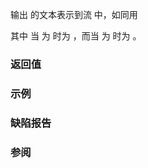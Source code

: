 {{cpp/chrono/title|operator&lt;&lt;{{petty|(std::chrono::year_month)}}}}
{{cpp/chrono/year_month/navbar}}
{{ddcl|header=chrono|since=c++20|
template&lt; class CharT, class Traits &gt;
std::basic_ostream&lt;CharT, Traits&gt;&amp;
    operator&lt;&lt;( std::basic_ostream&lt;CharT, Traits&gt;&amp; os, const std::chrono::year_month&amp; ym );
}}

输出 {{c|ym}} 的文本表示到流 {{c|os}} 中，如同用

{{cc|os &lt;&lt; std::format(os.getloc(), STATICALLY_WIDEN&lt;CharT&gt;("{}/{:L}"), ym.year(), ym.month())}}

其中 {{c|STATICALLY_WIDEN&lt;CharT&gt;("{}/{:L}")}} 当 {{tt|CharT}} 为 {{c|char}} 时为 {{c|"{}/{:L}"}}，而当 {{tt|CharT}} 为 {{c|wchar_t}} 时为 {{c|L"{}/{:L}"}}。

===返回值===
{{c|os}}

===示例===
{{example}}

===缺陷报告===
{{dr list begin}}
{{dr list item|paper=P2372R3|std=C++20|before=默认使用给定的本地环境|after=需要 {{ttb|L}} 以使用本地环境}}
{{dr list end}}

===参阅===
{{dsc begin}}
{{dsc inc|cpp/utility/format/dsc format}}
{{dsc inc|cpp/chrono/dsc formatter|year_month}}
{{dsc end}}

{{langlinks|de|en|es|ja|ru}}